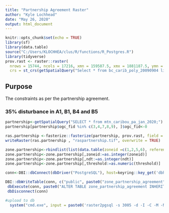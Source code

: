 ```yaml
---
title: "Partnership Agreement Raster"
author: "Kyle Lochhead"
date: "May 26, 2020"
output: html_document
---
```


```r
knitr::opts_chunk$set(echo = TRUE)
library(sf)
library(data.table)
source("C:/Users/KLOCHHEA/clus/R/functions/R_Postgres.R")
library(tidyverse)
prov.rast <- raster::raster(
  nrows = 15744, ncols = 17216, xmn = 159587.5, xmx = 1881187.5, ymn = 173787.5, ymx = 1748187.5, 
  crs = st_crs(getSpatialQuery("Select * from bc_carib_poly_20090904 limit 1"))$proj4string, resolution = c(100, 100), vals = 0)
```

## Purpose

The constraints as per the partnership agreement.

### 35% disturbance in A1, B1, B4 and B5
```r

partnership<-getSpatialQuery("SELECT * from mtn_caribou_pa_jan_2020;")
partnership[partnership$ogc_fid %in% c(3,4,7,8,9), ]$ogc_fid<-0

ras.partnership <-fasterize::fasterize(partnership, prov.rast, field = "ogc_fid")
writeRaster(ras.partnership , "raspartnership.tif", overwrite = TRUE)

zone.partnership<-rbindlist(list(data.table(zoneid =c(1,2,5,6), reference_zone = 'rast.zone_cond_partnership_agreement', ndt =0, variable ='dist', threshold = 500, type = 'ge', percentage =65),data.table(zoneid =0, reference_zone = 'rast.zone_cond_partnership_agreement', ndt =0, variable ='', threshold = 0, type = 'nh', percentage =0)))
zone.partnership<-zone.partnership[,zoneid:=as.integer(zoneid)]
zone.partnership<-zone.partnership[,ndt:=as.integer(ndt)]
zone.partnership<-zone.partnership[,threshold:=as.numeric(threshold)]

conn<-DBI::dbConnect(dbDriver("PostgreSQL"), host=keyring::key_get('dbhost', keyring = 'postgreSQL'), dbname = keyring::key_get('dbname', keyring = 'postgreSQL'), port='5432' ,user=keyring::key_get('dbuser', keyring = 'postgreSQL') ,password= keyring::key_get('dbpass', keyring = 'postgreSQL'))

DBI::dbWriteTable(conn, c("public", paste0("zone_partnership_agreement")), value= zone.partnership, row.names = FALSE, overwrite = TRUE)
 dbExecute(conn, paste0("ALTER TABLE zone_partnership_agreement INHERIT zone_constraints"))
 dbDisconnect(conn)

#upload to db
  system("cmd.exe", input = paste0('raster2pgsql -s 3005 -d -I -C -M -N 2147483648  ', here::here(), '/R/params/raspartnership.tif -t 100x100', paste0(' rast.zone_cond_partnership_agreement'),' | psql postgres://', keyring::key_get('dbuser', keyring = 'postgreSQL'), ':', keyring::key_get('dbpass', keyring = 'postgreSQL'), '@', keyring::key_get('dbhost', keyring = 'postgreSQL'), ':5432/clus'), show.output.on.console = FALSE, invisible = TRUE)


```

